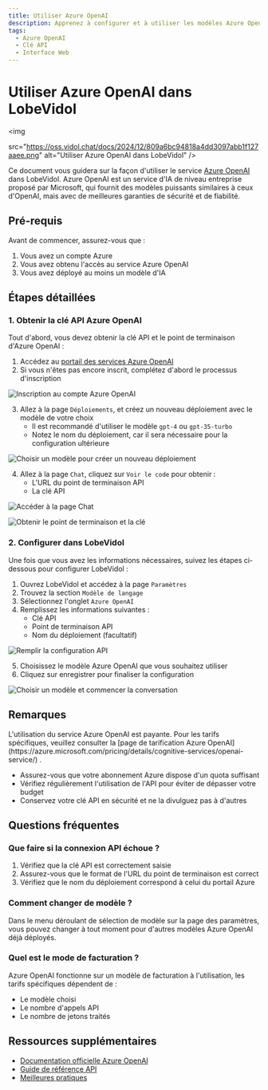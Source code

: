 ```yaml
---
title: Utiliser Azure OpenAI
description: Apprenez à configurer et à utiliser les modèles Azure OpenAI dans LobeVidol pour des conversations, y compris lobtention de la clé API et le choix du modèle.'
tags:
  - Azure OpenAI
  - Clé API
  - Interface Web
---
```


# Utiliser Azure OpenAI dans LobeVidol

<img

src="https://oss.vidol.chat/docs/2024/12/809a6bc94818a4dd3097abb1f127aaee.png"
alt="Utiliser Azure OpenAI dans LobeVidol"
/>

Ce document vous guidera sur la façon d'utiliser le service [Azure OpenAI](https://oai.azure.com/) dans LobeVidol. Azure OpenAI est un service d'IA de niveau entreprise proposé par Microsoft, qui fournit des modèles puissants similaires à ceux d'OpenAI, mais avec de meilleures garanties de sécurité et de fiabilité.

## Pré-requis

Avant de commencer, assurez-vous que :

1. Vous avez un compte Azure
2. Vous avez obtenu l'accès au service Azure OpenAI
3. Vous avez déployé au moins un modèle d'IA

## Étapes détaillées

### 1. Obtenir la clé API Azure OpenAI

Tout d'abord, vous devez obtenir la clé API et le point de terminaison d'Azure OpenAI :

1. Accédez au [portail des services Azure OpenAI](https://oai.azure.com/)
2. Si vous n'êtes pas encore inscrit, complétez d'abord le processus d'inscription

<img
src="https://oss.vidol.chat/assets/412a3a970d97699ef0fe709346cd21f6.webp"
alt="Inscription au compte Azure OpenAI"
/>

3. Allez à la page `Déploiements`, et créez un nouveau déploiement avec le modèle de votre choix
   - Il est recommandé d'utiliser le modèle `gpt-4` ou `gpt-35-turbo`
   - Notez le nom du déploiement, car il sera nécessaire pour la configuration ultérieure

<img
src="https://oss.vidol.chat/assets/8f8140c40d58b44111e27cf97659b94a.webp"
alt="Choisir un modèle pour créer un nouveau déploiement"
/>

4. Allez à la page `Chat`, cliquez sur `Voir le code` pour obtenir :
   - L'URL du point de terminaison API
   - La clé API

<img
src="https://oss.vidol.chat/assets/a7a03d42d127d877f471edb9598b2405.webp"
alt="Accéder à la page Chat"
/>

<img
src="https://oss.vidol.chat/assets/be2355a354a84913b50e293f6415af16.webp"
alt="Obtenir le point de terminaison et la clé"
/>

### 2. Configurer dans LobeVidol

Une fois que vous avez les informations nécessaires, suivez les étapes ci-dessous pour configurer LobeVidol :

1. Ouvrez LobeVidol et accédez à la page `Paramètres`
2. Trouvez la section `Modèle de langage`
3. Sélectionnez l'onglet `Azure OpenAI`
4. Remplissez les informations suivantes :
   - Clé API
   - Point de terminaison API
   - Nom du déploiement (facultatif)

<img
src="https://oss.vidol.chat/assets/7fa84e955340bd6c35ec4f27bf6448f3.webp"
alt="Remplir la configuration API"
/>

5. Choisissez le modèle Azure OpenAI que vous souhaitez utiliser
6. Cliquez sur enregistrer pour finaliser la configuration

<img
src="https://oss.vidol.chat/assets/b34b36850c021779d6b12179e3c53281.webp"
alt="Choisir un modèle et commencer la conversation"
/>

## Remarques

<Warning>
  L'utilisation du service Azure OpenAI est payante. Pour les tarifs spécifiques, veuillez consulter la [page de tarification Azure OpenAI](https://azure.microsoft.com/pricing/details/cognitive-services/openai-service/) .
</Warning>

- Assurez-vous que votre abonnement Azure dispose d'un quota suffisant
- Vérifiez régulièrement l'utilisation de l'API pour éviter de dépasser votre budget
- Conservez votre clé API en sécurité et ne la divulguez pas à d'autres

## Questions fréquentes

### Que faire si la connexion API échoue ?

1. Vérifiez que la clé API est correctement saisie
2. Assurez-vous que le format de l'URL du point de terminaison est correct
3. Vérifiez que le nom du déploiement correspond à celui du portail Azure

### Comment changer de modèle ?

Dans le menu déroulant de sélection de modèle sur la page des paramètres, vous pouvez changer à tout moment pour d'autres modèles Azure OpenAI déjà déployés.

### Quel est le mode de facturation ?

Azure OpenAI fonctionne sur un modèle de facturation à l'utilisation, les tarifs spécifiques dépendent de :

- Le modèle choisi
- Le nombre d'appels API
- Le nombre de jetons traités

## Ressources supplémentaires

- [Documentation officielle Azure OpenAI](https://learn.microsoft.com/azure/cognitive-services/openai/)
- [Guide de référence API](https://learn.microsoft.com/azure/cognitive-services/openai/reference)
- [Meilleures pratiques](https://learn.microsoft.com/azure/cognitive-services/openai/concepts/best-practices)

